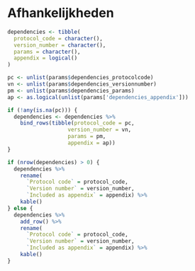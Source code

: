 # Afhankelijkheden

<!--
Hier niets invullen.
Indien er dependencies zijn deze invullen in de yaml sectie van index.Rmd
-->


```r
dependencies <- tibble(
  protocol_code = character(),
  version_number = character(),
  params = character(),
  appendix = logical()
)

pc <- unlist(params$dependencies_protocolcode)
vn <- unlist(params$dependencies_versionnumber)
pm <- unlist(params$dependencies_params)
ap <- as.logical(unlist(params['dependencies_appendix']))

if (!any(is.na(pc))) {
  dependencies <- dependencies %>%
    bind_rows(tibble(protocol_code = pc, 
                   version_number = vn,
                   params = pm,
                   appendix = ap))
} 

if (nrow(dependencies) > 0) {
  dependencies %>%
    rename(
      `Protocol code` = protocol_code,
      `Version number` = version_number,
      `Included as appendix` = appendix) %>%
    kable()
} else {
  dependencies %>%
    add_row() %>%
    rename(
      `Protocol code` = protocol_code,
      `Version number` = version_number,
      `Included as appendix` = appendix) %>%
    kable()
}
```
